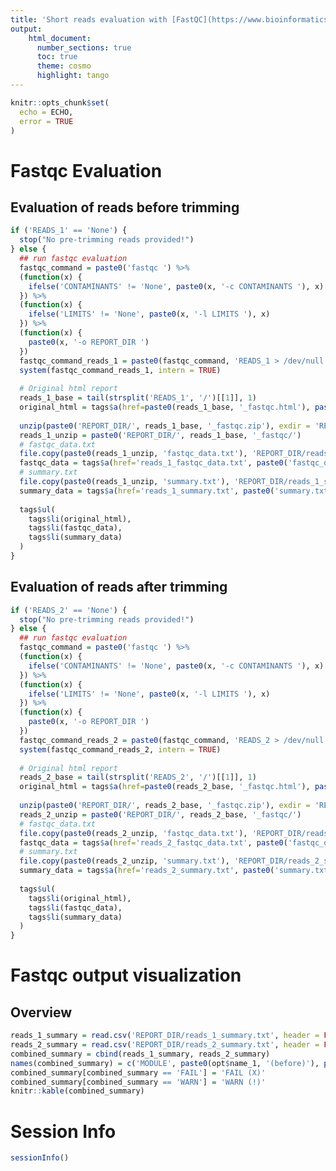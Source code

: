 ```yaml
---
title: 'Short reads evaluation with [FastQC](https://www.bioinformatics.babraham.ac.uk/projects/fastqc/)'
output:
    html_document:
      number_sections: true
      toc: true
      theme: cosmo
      highlight: tango
---
```


```r
knitr::opts_chunk$set(
  echo = ECHO,
  error = TRUE
)
```


# Fastqc Evaluation

## Evaluation of reads before trimming

```r
if ('READS_1' == 'None') {
  stop("No pre-trimming reads provided!")
} else {
  ## run fastqc evaluation
  fastqc_command = paste0('fastqc ') %>% 
  (function(x) {
    ifelse('CONTAMINANTS' != 'None', paste0(x, '-c CONTAMINANTS '), x)
  }) %>% 
  (function(x) {
    ifelse('LIMITS' != 'None', paste0(x, '-l LIMITS '), x)
  }) %>% 
  (function(x) {
    paste0(x, '-o REPORT_DIR ')
  })
  fastqc_command_reads_1 = paste0(fastqc_command, 'READS_1 > /dev/null 2>&1')
  system(fastqc_command_reads_1, intern = TRUE)
  
  # Original html report
  reads_1_base = tail(strsplit('READS_1', '/')[[1]], 1)
  original_html = tags$a(href=paste0(reads_1_base, '_fastqc.html'), paste0('HTML report: ', opt$name_1))
  
  unzip(paste0('REPORT_DIR/', reads_1_base, '_fastqc.zip'), exdir = 'REPORT_DIR')
  reads_1_unzip = paste0('REPORT_DIR/', reads_1_base, '_fastqc/')
  # fastqc_data.txt
  file.copy(paste0(reads_1_unzip, 'fastqc_data.txt'), 'REPORT_DIR/reads_1_fastqc_data.txt')
  fastqc_data = tags$a(href='reads_1_fastqc_data.txt', paste0('fastqc_data.txt: ', opt$name_1))
  # summary.txt
  file.copy(paste0(reads_1_unzip, 'summary.txt'), 'REPORT_DIR/reads_1_summary.txt')
  summary_data = tags$a(href='reads_1_summary.txt', paste0('summary.txt: ', opt$name_1))
  
  tags$ul(
    tags$li(original_html),
    tags$li(fastqc_data),
    tags$li(summary_data)
  )
}
```


## Evaluation of reads after trimming

```r
if ('READS_2' == 'None') {
  stop("No pre-trimming reads provided!")
} else {
  ## run fastqc evaluation
  fastqc_command = paste0('fastqc ') %>% 
  (function(x) {
    ifelse('CONTAMINANTS' != 'None', paste0(x, '-c CONTAMINANTS '), x)
  }) %>% 
  (function(x) {
    ifelse('LIMITS' != 'None', paste0(x, '-l LIMITS '), x)
  }) %>% 
  (function(x) {
    paste0(x, '-o REPORT_DIR ')
  })
  fastqc_command_reads_2 = paste0(fastqc_command, 'READS_2 > /dev/null 2>&1')
  system(fastqc_command_reads_2, intern = TRUE)
  
  # Original html report
  reads_2_base = tail(strsplit('READS_2', '/')[[1]], 1)
  original_html = tags$a(href=paste0(reads_2_base, '_fastqc.html'), paste0('HTML report: ', opt$name_2))
  
  unzip(paste0('REPORT_DIR/', reads_2_base, '_fastqc.zip'), exdir = 'REPORT_DIR')
  reads_2_unzip = paste0('REPORT_DIR/', reads_2_base, '_fastqc/')
  # fastqc_data.txt
  file.copy(paste0(reads_2_unzip, 'fastqc_data.txt'), 'REPORT_DIR/reads_2_fastqc_data.txt')
  fastqc_data = tags$a(href='reads_2_fastqc_data.txt', paste0('fastqc_data.txt: ', opt$name_2))
  # summary.txt
  file.copy(paste0(reads_2_unzip, 'summary.txt'), 'REPORT_DIR/reads_2_summary.txt')
  summary_data = tags$a(href='reads_2_summary.txt', paste0('summary.txt: ', opt$name_2))
  
  tags$ul(
    tags$li(original_html),
    tags$li(fastqc_data),
    tags$li(summary_data)
  )
}
```



# Fastqc output visualization

## Overview

```r
reads_1_summary = read.csv('REPORT_DIR/reads_1_summary.txt', header = FALSE, sep = '\t')[, 2:1]
reads_2_summary = read.csv('REPORT_DIR/reads_2_summary.txt', header = FALSE, sep = '\t')[, 1]
combined_summary = cbind(reads_1_summary, reads_2_summary)
names(combined_summary) = c('MODULE', paste0(opt$name_1, '(before)'), paste0(opt$name_2, '(after)'))
combined_summary[combined_summary == 'FAIL'] = 'FAIL (X)'
combined_summary[combined_summary == 'WARN'] = 'WARN (!)'
knitr::kable(combined_summary)
```

# Session Info

```r
sessionInfo()
```